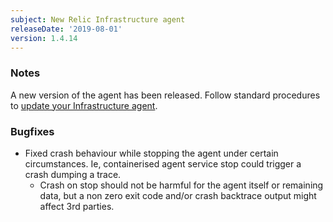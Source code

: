 ```yaml
---
subject: New Relic Infrastructure agent
releaseDate: '2019-08-01'
version: 1.4.14
---
```


### Notes

A new version of the agent has been released. Follow standard procedures to [update your Infrastructure agent](/docs/infrastructure/new-relic-infrastructure/installation/update-infrastructure-agent).

### Bugfixes

* Fixed crash behaviour while stopping the agent under certain circumstances. Ie, containerised agent service stop could trigger a crash dumping a trace.
  * Crash on stop should not be harmful for the agent itself or remaining data, but a non zero exit code and/or crash backtrace output might affect 3rd parties.
